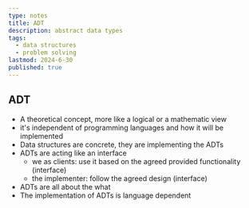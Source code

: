 ```yaml
---
type: notes
title: ADT
description: abstract data types
tags:
  - data structures
  - problem solving
lastmod: 2024-6-30
published: true
---
```


## ADT

- A theoretical concept, more like a logical or a mathematic view
- it's independent of programming languages and how it will be implemented
- Data structures are concrete, they are implementing the ADTs
- ADTs are acting like an interface
  - we as clients: use it based on the agreed provided functionality (interface)
  - the implementer: follow the agreed design (interface)
- ADTs are all about the what
- The implementation of ADTs is language dependent
